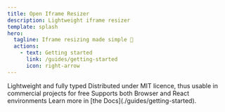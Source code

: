 ```yaml
---
title: Open Iframe Resizer
description: Lightweight iframe resizer
template: splash
hero:
  tagline: Iframe resizing made simple 🚀
  actions:
    - text: Getting started
      link: /guides/getting-started
      icon: right-arrow
---
```




<CardGrid stagger>
	<Card title="Modern" icon="rocket">
		Lightweight and fully typed
	</Card>
    <Card title="Free to use" icon="seti:license">
        Distributed under MIT licence, thus usable in commercial projects for free
    </Card>
	<Card title="Seamless Integration" icon="seti:react">
    Supports both Browser and React environments
	</Card>
	<Card title="Documentation" icon="open-book">
		Learn more in [the Docs](./guides/getting-started).
	</Card>
</CardGrid>
